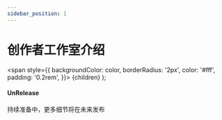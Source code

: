 ```yaml
---
sidebar_position: 1
---
```


# 创作者工作室介绍

  <span
    style={{
      backgroundColor: color,
      borderRadius: '2px',
      color: '#fff',
      padding: '0.2rem',
    }}>
    {children}
  </span>
);

#### <Highlight color="#ff9966">UnRelease</Highlight>

持续准备中，更多细节将在未来发布
